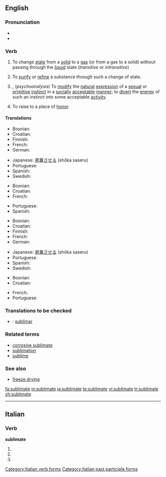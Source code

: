 {{was wotd|2006|September|3}}
==English==

===Pronunciation===
*{{IPA|/ˈsʌblɪmeɪt/}}
*{{audio|en-us-sublimate.ogg|Audio (US)}}

===Verb===
{{en-verb|sublimat|ed}}

# {{physics}} To change [[state]] from a [[solid]] to a [[gas]] (or from a gas to a solid) without passing through the [[liquid]] state (''transitive'' or ''intransitive'')
# To [[purify]] or [[refine]] a substance through such a change of state.
# {{transitive}}, (''psychoanalysis'') To [[modify]] the [[natural]] [[expression]] of a [[sexual]] or [[primitive]] [[instinct]] in a [[socially]] [[acceptable]] [[manner]]; to [[divert]] the [[energy]] of such an instinct into some acceptable [[activity]].
# {{archaic}} To raise to a place of [[honor]].

====Translations====
{{trans-top|to change from solid to gas}}
* Bosnian: {{t-|bs|sublimirati}}
* Croatian: {{t-|hr|sublimirati}}
* Finnish: {{t-|fi|sublimoitua}}
* French: {{t-|fr|sublimer}}
* German: {{t+|de|sublimieren}}
{{trans-mid}}
* Japanese: [[昇華]]させる (shōka saseru)
* Portuguese: {{t+|pt|sublimar}}
* Spanish: {{t-|es|sublimar}}
* Swedish: {{t|sv|sublimera}}
{{trans-bottom}}

{{trans-top|purify or refine}}
* Bosnian: {{t-|bs|sublimirati}}
* Croatian: {{t-|hr|sublimirati}}
* French: {{t-|fr|sublimer}}
{{trans-mid}}
* Portuguese: {{t+|pt|sublimar}}
* Spanish: {{t-|es|sublimar}}
{{trans-bottom}}

{{trans-top|psychoanalysis}}
* Bosnian: {{t-|bs|sublimirati}}
* Croatian: {{t-|hr|sublimirati}}
* Finnish: {{t-|fi|sublimoitua}}
* French: {{t-|fr|sublimer}}
* German: {{t+|de|sublimieren}}
{{trans-mid}}
* Japanese: [[昇華]]させる (shōka saseru)
* Portuguese: {{t+|pt|sublimar}}
* Spanish: {{t-|es|sublimar}}
* Swedish: {{t|sv|sublimera}}
{{trans-bottom}}

{{trans-top|to raise to a place of honor}}
* Bosnian: {{t-|bs|sublimirati}}
* Croatian: {{t-|hr|sublimirati}}
{{trans-mid}}
* French: {{t+|fr|honorer}}
* Portuguese: {{t+|pt|sublimar}}
{{trans-bottom}}

===Translations to be checked===
{{rfc-level|Translations to be checked at L3+ (AutoFormat would have corrected level of Translations to be checked)}}
{{checktrans}}
*{{ttbc|Interlingua}}: [[sublimar]]

===Related terms===
*[[corrosive sublimate]]
*[[sublimation]]
*[[sublime]]

===See also===
*[[freeze drying]]

[[fa:sublimate]]
[[io:sublimate]]
[[ja:sublimate]]
[[te:sublimate]]
[[vi:sublimate]]
[[tr:sublimate]]
[[zh:sublimate]]

----
==Italian==

===Verb===
'''sublimate'''

# {{form of|[[second-person|Second-person]] [[plural]] [[present tense]]|[[sublimare#Italian|sublimare]]|lang=Italian}}
# {{form of|Second-person plural [[imperative]]|sublimare#Italian|sublimare|lang=Italian}}
# {{form of|[[feminine|Feminine]] plural|[[sublimato]]}}

[[Category:Italian verb forms]]
[[Category:Italian past participle forms]]

{{rfc-auto}}